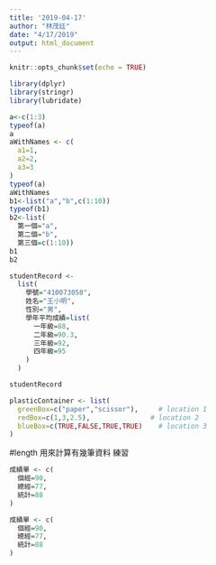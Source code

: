```yaml
---
title: '2019-04-17'
author: "林茂廷"
date: "4/17/2019"
output: html_document
---
```


```r
knitr::opts_chunk$set(echo = TRUE)
```

```r
library(dplyr)
library(stringr)
library(lubridate)
```
```r
a<-c(1:3)
typeof(a)
a
aWithNames <- c(
  a1=1,
  a2=2,
  a3=3
)
typeof(a)
aWithNames
b1<-list("a","b",c(1:10))
typeof(b1)
b2<-list(
  第一個="a",
  第二個="b",
  第三個=c(1:10))
b1
b2
```
```r
studentRecord <-
  list(
    學號="410073058",
    姓名="王小明",
    性別="男",
    學年平均成績=list(
      一年級=88,
      二年級=90.3,
      三年級=92,
      四年級=95
    )
  )

studentRecord
```
```r
plasticContainer <- list(
  greenBox=c("paper","scissor"),     # location 1
  redBox=c(1,3,2.5),               # location 2
  blueBox=c(TRUE,FALSE,TRUE,TRUE)    # location 3
)
```
#length 用來計算有幾筆資料
練習
```r
成績單 <- c(
  個經=90,
  總經=77,
  統計=88
)
```
```r
成績單 <- c(
  個經=90,
  總經=77,
  統計=88
)
```

